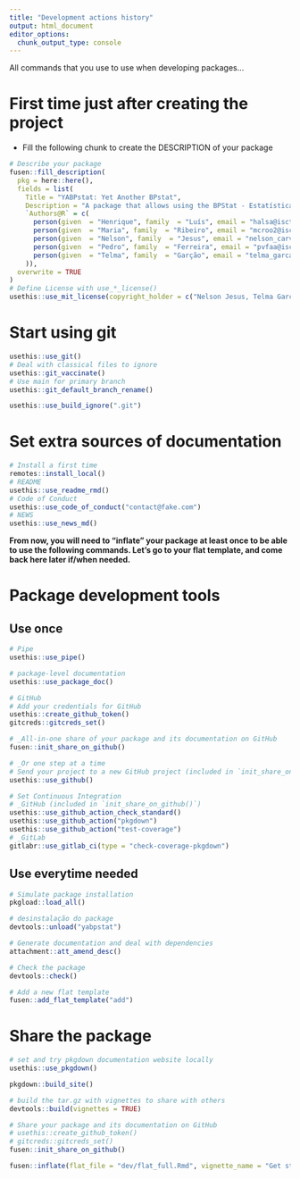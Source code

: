 ```yaml
---
title: "Development actions history"
output: html_document
editor_options: 
  chunk_output_type: console
---
```


All commands that you use to use when developing packages...

# First time just after creating the project

-   Fill the following chunk to create the DESCRIPTION of your package

```r
# Describe your package
fusen::fill_description(
  pkg = here::here(),
  fields = list(
    Title = "YABPstat: Yet Another BPstat",
    Description = "A package that allows using the BPStat - Estatísticas Online, from Banco de Portugal, public API to access statistical activity for reference purposes (more information in: https://bpstat.bportugal.pt/avisos-legais).",
    `Authors@R` = c(
      person(given  = "Henrique", family  = "Luís", email = "halsa@iscte-iul.pt", role = c("aut"), comment = c()),
      person(given  = "Maria", family  = "Ribeiro", email = "mcroo2@iscte-iul.pt", role = c("aut"),comment = c()),
      person(given  = "Nelson", family  = "Jesus", email = "nelson_carvalho_jesus@iscte-iul.pt", role = c("aut", "cre"),comment = c()),
      person(given  = "Pedro", family  = "Ferreira", email = "pvfaa@iscte-iul.pt", role = c("aut"),comment = c()),
      person(given  = "Telma", family  = "Garção", email = "telma_garcao2@iscte-iul.pt", role = c("aut"),comment = c())
    )),
  overwrite = TRUE
)
# Define License with use_*_license()
usethis::use_mit_license(copyright_holder = c("Nelson Jesus, Telma Garção"))
```

# Start using git

```r
usethis::use_git()
# Deal with classical files to ignore
usethis::git_vaccinate()
# Use main for primary branch
usethis::git_default_branch_rename()

usethis::use_build_ignore(".git")
```

# Set extra sources of documentation

```r
# Install a first time
remotes::install_local()
# README
usethis::use_readme_rmd()
# Code of Conduct
usethis::use_code_of_conduct("contact@fake.com")
# NEWS
usethis::use_news_md()
```

**From now, you will need to "inflate" your package at least once to be
able to use the following commands. Let's go to your flat template, and
come back here later if/when needed.**

# Package development tools

## Use once

```r
# Pipe
usethis::use_pipe()

# package-level documentation
usethis::use_package_doc()

# GitHub
# Add your credentials for GitHub
usethis::create_github_token()
gitcreds::gitcreds_set()

# _All-in-one share of your package and its documentation on GitHub
fusen::init_share_on_github()

# _Or one step at a time
# Send your project to a new GitHub project (included in `init_share_on_github()`)
usethis::use_github()

# Set Continuous Integration
# _GitHub (included in `init_share_on_github()`)
usethis::use_github_action_check_standard()
usethis::use_github_action("pkgdown")
usethis::use_github_action("test-coverage")
# _GitLab
gitlabr::use_gitlab_ci(type = "check-coverage-pkgdown")
```

## Use everytime needed

```r
# Simulate package installation
pkgload::load_all()

# desinstalação do package
devtools::unload("yabpstat")

# Generate documentation and deal with dependencies
attachment::att_amend_desc()

# Check the package
devtools::check()

# Add a new flat template
fusen::add_flat_template("add")
```

# Share the package

```r
# set and try pkgdown documentation website locally
usethis::use_pkgdown()

pkgdown::build_site()

# build the tar.gz with vignettes to share with others
devtools::build(vignettes = TRUE)

# Share your package and its documentation on GitHub
# usethis::create_github_token()
# gitcreds::gitcreds_set()
fusen::init_share_on_github()
```

```r
fusen::inflate(flat_file = "dev/flat_full.Rmd", vignette_name = "Get started", overwrite = TRUE)
```


